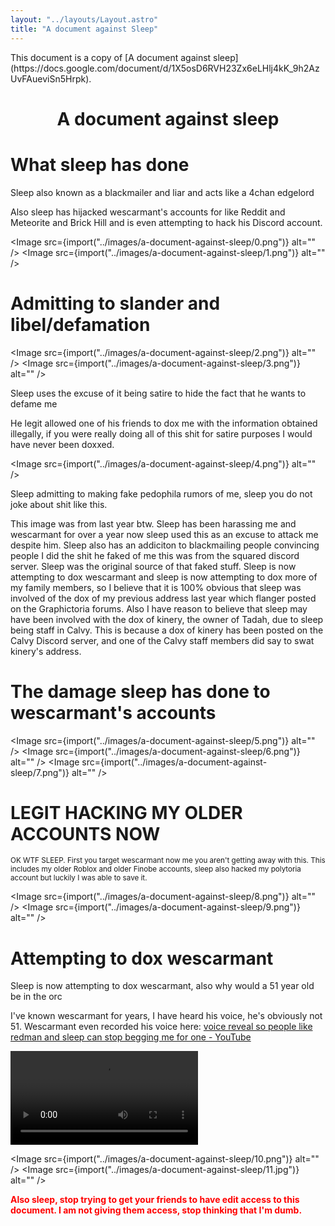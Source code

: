 ```yaml
---
layout: "../layouts/Layout.astro"
title: "A document against Sleep"
---
```



<div class="notification">
	This document is a copy of [A document against
	sleep](https://docs.google.com/document/d/1X5osD6RVH23Zx6eLHlj4kK_9h2AzUvFAueviSn5Hrpk).
</div>

<h1 style="text-align:center">A document against sleep</h1>

# What sleep has done

Sleep also known as a blackmailer and liar and acts like a 4chan edgelord

Also sleep has hijacked wescarmant's accounts for like Reddit and Meteorite and Brick Hill and is even attempting to hack his Discord account.

<Image src={import("../images/a-document-against-sleep/0.png")} alt="" />
<Image src={import("../images/a-document-against-sleep/1.png")} alt="" />

# Admitting to slander and libel/defamation

<Image src={import("../images/a-document-against-sleep/2.png")} alt="" />
<Image src={import("../images/a-document-against-sleep/3.png")} alt="" />

Sleep uses the excuse of it being satire to hide the fact that he wants to defame me

He legit allowed one of his friends to dox me with the information obtained illegally, if you were really doing all of this shit for satire purposes I would have never been doxxed.

<Image src={import("../images/a-document-against-sleep/4.png")} alt="" />

Sleep admitting to making fake pedophila rumors of me, sleep you do not joke about shit like this.

This image was from last year btw. Sleep has been harassing me and wescarmant for over a year now sleep used this as an excuse to attack me despite him. Sleep also has an addiciton to blackmailing people convincing people I did the shit he faked of me this was from the squared discord server. Sleep was the original source of that faked stuff. Sleep is now attempting to dox wescarmant and sleep is now attempting to dox more of my family members, so I believe that it is 100% obvious that sleep was involved of the dox of my previous address last year which flanger posted on the Graphictoria forums. Also I have reason to believe that sleep may have been involved with the dox of kinery, the owner of Tadah, due to sleep being staff in Calvy. This is because a dox of kinery has been posted on the Calvy Discord server, and one of the Calvy staff members did say to swat kinery's address.

# The damage sleep has done to wescarmant's accounts

<Image src={import("../images/a-document-against-sleep/5.png")} alt="" />
<Image src={import("../images/a-document-against-sleep/6.png")} alt="" />
<Image src={import("../images/a-document-against-sleep/7.png")} alt="" />

# LEGIT HACKING MY OLDER ACCOUNTS NOW

<small>
	OK WTF SLEEP. First you target wescarmant now me you aren't getting away
	with this. This includes my older Roblox and older Finobe accounts, sleep
	also hacked my polytoria account but luckily I was able to save it.
</small>

<Image src={import("../images/a-document-against-sleep/8.png")} alt="" />
<Image src={import("../images/a-document-against-sleep/9.png")} alt="" />

# Attempting to dox wescarmant

Sleep is now attempting to dox wescarmant, also why would a 51 year old be in the orc

I've known wescarmant for years, I have heard his voice, he's obviously not 51. Wescarmant even recorded his voice here: [voice reveal so people like redman and sleep can stop begging me for one - YouTube](https://www.youtube.com/watch?v=Ig38KMG7p64)

<video controls>
	<source
		src="/videos/a-document-against-sleep/voice reveal so people like redman and sleep can stop begging me for one.mkv"
		type="video/mkv"
	/>
	<source
		src="/videos/a-document-against-sleep/voice reveal so people like redman and sleep can stop begging me for one.mp4"
		type="video/mp4"
	/>
	The &lt;video&gt; element is not supported by your browser.
</video>

<Image src={import("../images/a-document-against-sleep/10.png")} alt="" />
<Image src={import("../images/a-document-against-sleep/11.jpg")} alt="" />

<strong style="color:red">
	Also sleep, stop trying to get your friends to have edit access to this
	document. I am not giving them access, stop thinking that I'm dumb.
</strong>
